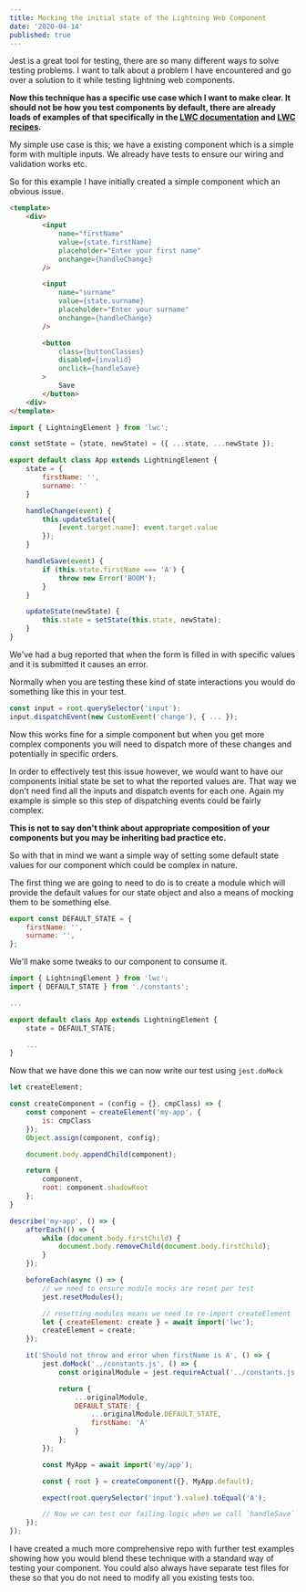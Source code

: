 ```yaml
---
title: Mocking the initial state of the Lightning Web Component
date: '2020-04-14'
published: true
---
```


Jest is a great tool for testing, there are so many different ways to solve testing
problems. I want to talk about a problem I have encountered and go over a solution
to it while testing lightning web components.

**Now this technique has a specific use case which I want to make clear. It should
not be how you test components by default, there are already loads of examples of
that specifically in the
[LWC documentation](https://developer.salesforce.com/docs/component-library/documentation/en/lwc)
and [LWC recipes](https://github.com/trailheadapps/lwc-recipes).**

My simple use case is this; we have a existing component which is a simple form
with multiple inputs. We already have tests to ensure our wiring and validation
works etc.

So for this example I have initially created a simple component which an obvious issue.

```html
<template>
    <div>
        <input
            name="firstName"
            value={state.firstName}
            placeholder="Enter your first name"
            onchange={handleChange}
        />

        <input
            name="surname"
            value={state.surname}
            placeholder="Enter your surname"
            onchange={handleChange}
        />

        <button
            class={buttonClasses}
            disabled={invalid}
            onclick={handleSave}
        >
            Save
        </button>
    <div>
</template>
```

```javascript
import { LightningElement } from 'lwc';

const setState = (state, newState) = ({ ...state, ...newState });

export default class App extends LightningElement {
    state = {
        firstName: '',
        surname: ''
    }

    handleChange(event) {
        this.updateState({
            [event.target.name]: event.target.value
        });
    }

    handleSave(event) {
        if (this.state.firstName === 'A') {
            throw new Error('BOOM');
        }
    }

    updateState(newState) {
        this.state = setState(this.state, newState);
    }
}
```

We've had a bug reported that when the form is filled in with specific
values and it is submitted it causes an error.

Normally when you are testing these kind of state interactions you would do something
like this in your test. 

```javascript
const input = root.querySelector('input');
input.dispatchEvent(new CustomEvent('change'), { ... });
```

Now this works fine for a simple component but when you get more complex components
you will need to dispatch more of these changes and potentially in specific orders.

In order to effectively test this issue however, we would want to have our components
initial state be set to what the reported values are. That way we don't need find
all the inputs and dispatch events for each one. Again my example is simple so this
step of dispatching events could be fairly complex.

**This is not to say don't think about appropriate composition of your components
but you may be inheriting bad practice etc.**

So with that in mind we want a simple way of setting some default state values for
our component which could be complex in nature.

The first thing we are going to need to do is to create a module which will provide
the default values for our state object and also a means of mocking them to be
something else.

```javascript
export const DEFAULT_STATE = {
    firstName: '',
    surname: '',
};
```

We'll make some tweaks to our component to consume it.

```javascript
import { LightningElement } from 'lwc';
import { DEFAULT_STATE } from './constants';

...

export default class App extends LightningElement {
    state = DEFAULT_STATE;

    ...
}
```

Now that we have done this we can now write our test using `jest.doMock`

```javascript
let createElement;

const createComponent = (config = {}, cmpClass) => {
    const component = createElement('my-app', {
        is: cmpClass
    });
    Object.assign(component, config);

    document.body.appendChild(component);

    return {
        component,
        root: component.shadowRoot
    };
}

describe('my-app', () => {
    afterEach(() => {
        while (document.body.firstChild) {
            document.body.removeChild(document.body.firstChild);
        }
    });

    beforeEach(async () => {
        // we need to ensure module mocks are reset per test
        jest.resetModules();

        // resetting modules means we need to re-import createElement
        let { createElement: create } = await import('lwc');
        createElement = create;
    });

    it('Should not throw and error when firstName is A', () => {
        jest.doMock('../constants.js', () => {
            const originalModule = jest.requireActual('../constants.js');

            return {
                ...originalModule,
                DEFAULT_STATE: {
                    ...originalModule.DEFAULT_STATE,
                    firstName: 'A'
                }
            };
        });

        const MyApp = await import('my/app');

        const { root } = createComponent({}, MyApp.default);

        expect(root.querySelector('input').value).toEqual('A');

        // Now we can test our failing logic when we call `handleSave`
    });
});
```

I have created a much more comprehensive repo with further test examples showing how
you would blend these technique with a standard way of testing your component. You
could also always have separate test files for these so that you do not need to modify
all you existing tests too.